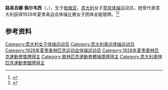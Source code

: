 {{NoteTA|G1=Sports}}
'''路易吉娜·佩尔韦西'''（{{lang-it|Luigina Perversi}}，{{bd|1914年|2月3日|1983年|10月26日}}），生于[[帕维亚|帕维亚]]，[[意大利|意大利]]女子[[竞技体操|竞技体操]]运动员。她曾代表意大利获得1928年夏季奥运会体操比赛女子团体全能银牌。<ref>{{Cite web|title=Luigina PERVERSI|url=https://www.olympic.org/luigina-perversi|accessdate=2021-03-31|work=International Olympic Committee}}</ref><ref>{{cite web|url=https://www.olympedia.org/athletes/28727|title=Luigina Perversi|work=Olympedia|accessdate=2021-04-01|archive-date=2020-06-07|archive-url=https://web.archive.org/web/20200607120538/https://www.olympedia.org/athletes/28727|dead-url=no}}</ref>

== 参考资料 ==
{{reflist}}

{{Authority control}}
{{DEFAULTSORT:Perversi, Luigina}}
[[Category:意大利女子体操运动员|Category:意大利女子体操运动员]]
[[Category:意大利奥运体操运动员|Category:意大利奥运体操运动员]]
[[Category:1928年夏季奥林匹克运动会体操运动员|Category:1928年夏季奥林匹克运动会体操运动员]]
[[Category:1928年夏季奧林匹克運動會獎牌得主|Category:1928年夏季奧林匹克運動會獎牌得主]]
[[Category:奧林匹克運動會體操獎牌得主|Category:奧林匹克運動會體操獎牌得主]]
[[Category:意大利奧林匹克運動會銀牌得主|Category:意大利奧林匹克運動會銀牌得主]]
